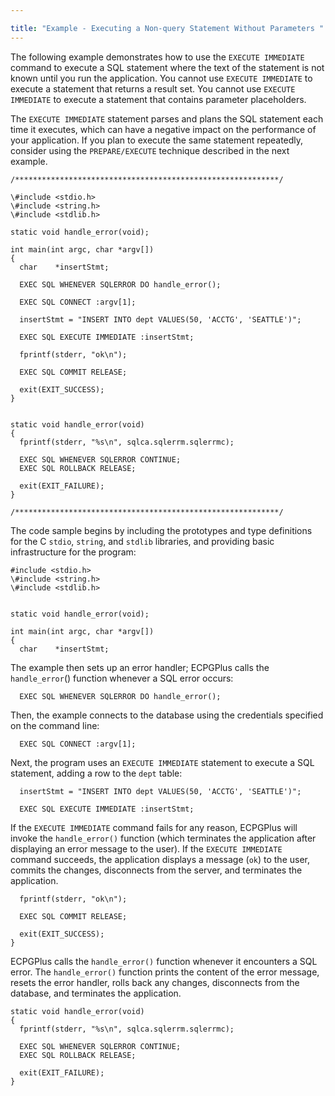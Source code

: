 ---

title: "Example - Executing a Non-query Statement Without Parameters "
---

<div id="example_executing_a_non_query_statement_without_parameters" class="registered_link"></div>

The following example demonstrates how to use the `EXECUTE IMMEDIATE` command to execute a SQL statement where the text of the statement is not known until you run the application. You cannot use `EXECUTE IMMEDIATE` to execute a statement that returns a result set. You cannot use `EXECUTE IMMEDIATE` to execute a statement that contains parameter placeholders.

The `EXECUTE IMMEDIATE` statement parses and plans the SQL statement each time it executes, which can have a negative impact on the performance of your application. If you plan to execute the same statement repeatedly, consider using the `PREPARE/EXECUTE` technique described in the next example.

```
/***********************************************************/

\#include <stdio.h>
\#include <string.h>
\#include <stdlib.h>

static void handle_error(void);

int main(int argc, char *argv[])
{
  char    *insertStmt;

  EXEC SQL WHENEVER SQLERROR DO handle_error();

  EXEC SQL CONNECT :argv[1];

  insertStmt = "INSERT INTO dept VALUES(50, 'ACCTG', 'SEATTLE')";

  EXEC SQL EXECUTE IMMEDIATE :insertStmt;

  fprintf(stderr, "ok\n");

  EXEC SQL COMMIT RELEASE;

  exit(EXIT_SUCCESS);
}


static void handle_error(void)
{
  fprintf(stderr, "%s\n", sqlca.sqlerrm.sqlerrmc);

  EXEC SQL WHENEVER SQLERROR CONTINUE;
  EXEC SQL ROLLBACK RELEASE;

  exit(EXIT_FAILURE);
}

/***********************************************************/
```

The code sample begins by including the prototypes and type definitions for the C `stdio`, `string`, and `stdlib` libraries, and providing basic infrastructure for the program:

```
#include <stdio.h>
\#include <string.h>
\#include <stdlib.h>


static void handle_error(void);

int main(int argc, char *argv[])
{
  char    *insertStmt;
```

The example then sets up an error handler; ECPGPlus calls the `handle_error`() function whenever a SQL error occurs:

```
  EXEC SQL WHENEVER SQLERROR DO handle_error();
```

Then, the example connects to the database using the credentials specified on the command line:

```
  EXEC SQL CONNECT :argv[1];
```

Next, the program uses an `EXECUTE IMMEDIATE` statement to execute a SQL statement, adding a row to the `dept` table:

```
  insertStmt = "INSERT INTO dept VALUES(50, 'ACCTG', 'SEATTLE')";

  EXEC SQL EXECUTE IMMEDIATE :insertStmt;
```

If the `EXECUTE IMMEDIATE` command fails for any reason, ECPGPlus will invoke the `handle_error()` function (which terminates the application after displaying an error message to the user). If the `EXECUTE IMMEDIATE` command succeeds, the application displays a message (`ok`) to the user, commits the changes, disconnects from the server, and terminates the application.

```
  fprintf(stderr, "ok\n");

  EXEC SQL COMMIT RELEASE;

  exit(EXIT_SUCCESS);
}
```

ECPGPlus calls the `handle_error()` function whenever it encounters a SQL error. The `handle_error()` function prints the content of the error message, resets the error handler, rolls back any changes, disconnects from the database, and terminates the application.

```
static void handle_error(void)
{
  fprintf(stderr, "%s\n", sqlca.sqlerrm.sqlerrmc);

  EXEC SQL WHENEVER SQLERROR CONTINUE;
  EXEC SQL ROLLBACK RELEASE;

  exit(EXIT_FAILURE);
}
```

